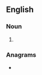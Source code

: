 ==English==

===Noun===
{{head|en|noun form}}

# {{plural of|en|opination}}

===Anagrams===
* {{anagrams|en|a=aiinnoopst|antipoison}}